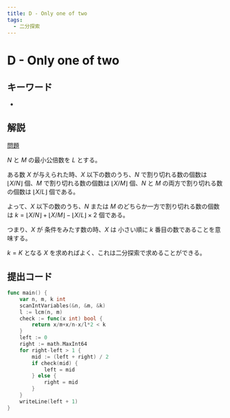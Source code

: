 ```yaml
---
title: D - Only one of two
tags:
  - 二分探索
---
```


# D - Only one of two

## キーワード


- <Tag tag="二分探索" />

## 解説

[問題](https://atcoder.jp/contests/abc341/tasks/abc341_d)

$N$ と $M$ の最小公倍数を $L$ とする。

ある数 $X$ が与えられた時、$X$ 以下の数のうち、$N$ で割り切れる数の個数は $\lfloor X/N \rfloor$ 個、$M$ で割り切れる数の個数は $\lfloor X/M \rfloor$ 個、$N$ と $M$ の両方で割り切れる数の個数は $\lfloor X/L \rfloor$ 個である。

よって、$X$ 以下の数のうち、$N$ または $M$ のどちらか一方で割り切れる数の個数は $k = \lfloor X/N \rfloor + \lfloor X/M \rfloor - \lfloor X/L \rfloor \times 2$ 個である。

つまり、$X$ が 条件をみたす数の時、$X$ は 小さい順に $k$ 番目の数であることを意味する。

$k = K$ となる $X$ を求めればよく、これは二分探索で求めることができる。

## 提出コード

```go
func main() {
	var n, m, k int
	scanIntVariables(&n, &m, &k)
	l := lcm(n, m)
	check := func(x int) bool {
		return x/m+x/n-x/l*2 < k
	}
	left := 0
	right := math.MaxInt64
	for right-left > 1 {
		mid := (left + right) / 2
		if check(mid) {
			left = mid
		} else {
			right = mid
		}
	}
	writeLine(left + 1)
}
```
